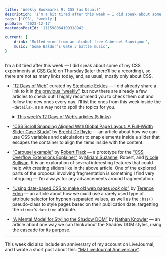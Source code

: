 ```yaml
---
title: 'Weekly Bookmarks 9: CSS (as Usual)'
description: 'I’m a bit tired after this week — I did speak about some of my CSS experiments at CSS Café on Thursday (later there’ll be a recording), so there are not as many links today, and, as usual, mostly only about CSS.'
tags: ['CSS', 'weekly']
pubDate: '2023-12-17'
mastodonPostId: '111598064109318942'

current: {
    drink: 'Mulled wine from an alcohol-free Cabernet Sauvignon',
    music: 'Some Baldur’s Gate 3 battle music',
}
---
```


I’m a bit tired after this week — I did speak about some of my CSS experiments at [CSS Café](https://www.meetup.com/css-cafe/) on Thursday (later there’ll be a recording), so there are not as many links today, and, as usual, mostly only about CSS.

- [“12 Days of Web”](https://12daysofweb.dev/) curated by [Stephanie Eckles](https://thinkdobecreate.com/) — I did already share a link to it in [the previous “weekly”](/weekly-bookmarks-008/), but now there are already a few articles to check out! I highly recommend you to check them out and follow the new ones every day. I’ll list the ones from this week inside the `<details>`, as a way not to spoil the topics for you.

    <details>
	<summary><u>This week’s 12 Days of Web’s articles (5 links<span class="nou"><span>)</span></span></u></summary>

	- [“Popover API”](https://12daysofweb.dev/2023/popover-api/) by [Ryan Trimble](https://www.ryantrimble.com/) — an introduction to the Popover API.
	- [“Anchor Positioning”](https://12daysofweb.dev/2023/anchor-positioning/) article by me! Coincidentally, it was published on the same day I did the CSS Café talk.
	- [“CSS `@scope`”](https://12daysofweb.dev/2023/css-scope/) by [Miriam Suzanne](https://www.miriamsuzanne.com/) — a post that lead to me finding [an issue in the current Chromium’s `@scope` implementation](https://bugs.chromium.org/p/chromium/issues/detail?id=1512217), and me opening [a PR to WPT for the case I found](https://github.com/web-platform-tests/wpt/pull/43697).
	- [“Web Components”](https://12daysofweb.dev/2023/web-components/) by [Mayank](https://www.mayank.co/) — an introduction to web components. Next year, I predict, will be _a lot_ about them. There’ll be a lot more talk about them!
	- [“CSS animation-composition”](https://12daysofweb.dev/2023/animation-composition/) by [Tyler Gaw](https://tylergaw.com/blog/) — an introduction to the `animation-composition` property. It is a very curious feature, which allows us to do some things not really possible otherwise. See also [a follow-up Mastodon thread](https://mastodon.social/@Schepp/111594924223577906) started by [Christian Schaefer](https://schepp.dev/), with participation by [Temani Afif](https://css-articles.com/) and me, about the way the `accumulate` is calculated for the `scale()` transform.

    </details>

- [“CSS Scroll Snapping Aligned With Global Page Layout: A Full-Width Slider Case Study”](https://www.smashingmagazine.com/2023/12/css-scroll-snapping-aligned-global-page-layout-case-study/) by [Brecht De Ruyte](https://utilitybend.com/) — an article about how we can use CSS variables and calculations to snap elements inside a slider that escapes the container to align the items inside with the content.

- [“Carousel example”](https://flackr.github.io/web-demos/carousel/) by [Robert Flack](https://github.com/flackr) — a prototype for the [“CSS Overflow Extensions Explainer”](https://css.oddbird.net/overflow/explainer/) by [Miriam Suzanne](https://www.miriamsuzanne.com/), Robert, and [Nicole Sullivan](https://www.stubbornella.org/). It is an exploration of several interesting features that could help with creating sliders like in the above article. One of the explored parts of the proposal involving fragmentation is something I find very intriguing — I’m always for any advancements around fragmentation.

- [“Using date-based CSS to make old web pages *look* old”](https://shkspr.mobi/blog/2023/12/using-date-based-css-to-make-old-web-pages-look-old/) by [Terence Eden](https://shkspr.mobi/) — an article about how we could use a rarely used type of attribute selector for hyphen-separated values, as well as the `:has()` pseudo-class to style pages based on their publication date, targetting the `<time>`'s `datetime` attribute.

- [“A Mental Model for Styling the Shadow DOM”](https://knowler.dev/blog/a-mental-model-for-styling-the-shadow-dom) by [Nathan Knowler](https://knowler.dev/) — an article about one way we can think about the Shadow DOM styles, using the cascade for its purpose.

- - -

This week did also include an anniversary of my account on LiveJournal, and I wrote a short post about this: [“My LiveJournal Anniversary”](/lj-20-years/).

